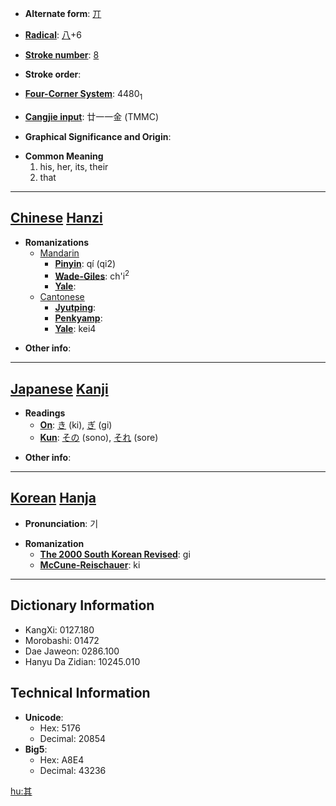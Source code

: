 * '''Alternate form''': [[丌]]

* '''[[Wiktionary:Chinese radical index| Radical]]''': [[Wiktionary:Chinese radical index 八|八]]+6

* '''[[Wiktionary:Chinese total strokes index|Stroke number]]''': [[Wiktionary:Chinese total strokes index 8|8]]

* '''Stroke order''': 

* '''[[Wiktionary:Chinese four corner index|Four-Corner System]]''': 4480<sub>1</sub>

* '''[[Wiktionary:Chinese Cangjie index|Cangjie input]]''': 廿一一金 (TMMC)

* '''Graphical Significance and Origin''': 

* '''Common Meaning'''
*#his, her, its, their
*# that


----

== [[Chinese]] [[Hanzi]] ==

* '''Romanizations'''
** [[Mandarin]]
*** '''[[Pinyin]]''': qí (qi2)
*** '''[[Wade-Giles]]''': ch'i<sup>2</sup>
*** '''[[Yale]]''': 
**[[Cantonese]]
***'''[[Jyutping]]''':
***'''[[Penkyamp]]''': 
***'''[[Yale]]''': kei4

* '''Other info''': 

----

== [[Japanese]] [[Kanji]] ==

* '''Readings'''
** '''[[On]]''': [[き]] (ki), [[ぎ]] (gi)
** '''[[Kun]]''': [[その]] (sono), [[それ]] (sore)

* '''Other info''':  

----

== [[Korean]] [[Hanja]] ==

* '''Pronunciation''': 기

* '''Romanization'''
** '''[[The 2000 South Korean Revised Romanization|The 2000 South Korean Revised]]''': gi
** '''[[McCune-Reischauer]]''': ki

----

== Dictionary Information ==

* KangXi: 0127.180
* Morobashi: 01472
* Dae Jaweon: 0286.100
* Hanyu Da Zidian: 10245.010

== Technical Information ==

* '''Unicode''':
** Hex: 5176
** Decimal: 20854
* '''Big5''':
** Hex: A8E4
** Decimal: 43236

[[hu:其]]